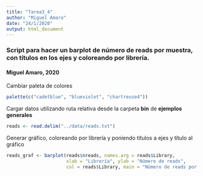 ```yaml
---
title: "Tarea3_4"
author: "Miguel Amaro"
date: "24/1/2020"
output: html_document
---
```


### Script para hacer un barplot de número de reads por muestra, con títulos en los ejes y coloreando por librería.
#### Miguel Amaro, 2020

Cambiar paleta de colores

```r
palette(c("cadetblue", "blueviolet", "chartreuse4"))
```


Cargar datos utilizando ruta relativa desde la carpeta **bin** de **ejemplos generales**

```r
reads <- read.delim("../data/reads.txt")
```


Generar gráfico, coloreando por librería y poniendo títulos a ejes y título al gráfico

```r
reads_graf <- barplot(reads$nreads, names.arg = reads$Library, 
                      xlab = "Librería", ylab = "Número de reads",
                      col = reads$Library, main = "Número de reads por librería")
```